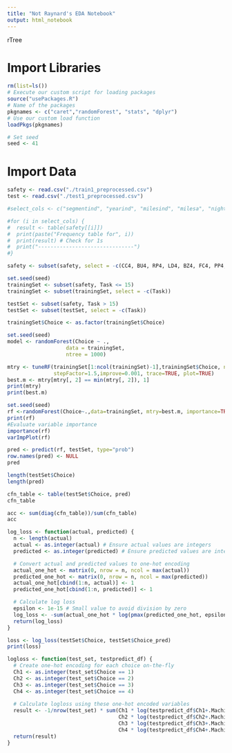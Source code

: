 ```yaml
---
title: "Not Raynard's EDA Notebook"
output: html_notebook
---
```


rTree

# Import Libraries
```r
rm(list=ls())
# Execute our custom script for loading packages
source("usePackages.R")
# Name of the packages 
pkgnames <- c("caret","randomForest", "stats", "dplyr")
# Use our custom load function
loadPkgs(pkgnames)

# Set seed
seed <- 41
```

# Import Data
```r
safety <- read.csv("./train1_preprocessed.csv")
test <- read.csv("./test1_preprocessed.csv")
```

```r
#select_cols <- c("segmentind", "yearind", "milesind", "milesa", "nightind", "nighta", #"pparkind","genderind", "ageind", "agea","educind", "regionind", "Urbind", "incomeind", #"incomea")

#for (i in select_cols) {
#  result <- table(safety[[i]])
#  print(paste("Frequency table for", i))
#  print(result) # Check for 1s
#  print("-------------------------------")
#}
```

```r
safety <- subset(safety, select = -c(CC4, BU4, RP4, LD4, BZ4, FC4, PP4, KA4, SC4, TS4, NV4, Price4, SC3, MA2, FP1, FP3, FP2, SC2, MA3, NS3, NS1, NS2, BU1, BU2, BU3, Urbind, ageind, AF3, LD2, BZ2, CC3, TS2, BZ1, BZ3, PP2, AF1, LD3, LB3, LB2, LB1, MA1, SC1, FA3, KA1, KA2, HU2, NV2, NV1, NV3, TS3, CC2, CC1, PP3, TS1, PP1, GN2, GN1, RP1, FC3, FC1, RP2, FC2, RP3, FA1, HU1, HU3, FA2, KA3, GN4, HU4, AF4, LB4, MA4, FP4, FA4, NS4, GN4, milesind, AF2, LD1, pparkind, regionind, segmentind, educind, nightind, GN3, genderind))

set.seed(seed)
trainingSet <- subset(safety, Task <= 15)
trainingSet <- subset(trainingSet, select = -c(Task))

testSet <- subset(safety, Task > 15)
testSet <- subset(testSet, select = -c(Task))

trainingSet$Choice <- as.factor(trainingSet$Choice)
```

```r
set.seed(seed)
model <- randomForest(Choice ~ ., 
                   data = trainingSet,
                   ntree = 1000)

mtry <- tuneRF(trainingSet[1:ncol(trainingSet)-1],trainingSet$Choice, ntreeTry=1000,
               stepFactor=1.5,improve=0.001, trace=TRUE, plot=TRUE)
best.m <- mtry[mtry[, 2] == min(mtry[, 2]), 1]
print(mtry)
print(best.m)
```
```r
set.seed(seed)
rf <-randomForest(Choice~.,data=trainingSet, mtry=best.m, importance=TRUE,ntree=1000)
print(rf)
#Evaluate variable importance
importance(rf)
varImpPlot(rf)
```

```r
pred <- predict(rf, testSet, type="prob")
row.names(pred) <- NULL
pred
```
```r
length(testSet$Choice)
length(pred)
```

```r
cfn_table <- table(testSet$Choice, pred)
cfn_table
```
```r
acc <- sum(diag(cfn_table))/sum(cfn_table)
acc
```

```r
log_loss <- function(actual, predicted) {
  n <- length(actual)
  actual <- as.integer(actual) # Ensure actual values are integers
  predicted <- as.integer(predicted) # Ensure predicted values are integers

  # Convert actual and predicted values to one-hot encoding
  actual_one_hot <- matrix(0, nrow = n, ncol = max(actual))
  predicted_one_hot <- matrix(0, nrow = n, ncol = max(predicted))
  actual_one_hot[cbind(1:n, actual)] <- 1
  predicted_one_hot[cbind(1:n, predicted)] <- 1

  # Calculate log loss
  epsilon <- 1e-15 # Small value to avoid division by zero
  log_loss <- -sum(actual_one_hot * log(pmax(predicted_one_hot, epsilon))) / n
  return(log_loss)
}

loss <- log_loss(testSet$Choice, testSet$Choice_pred)
print(loss)
```

```r
logloss <- function(test_set, testpredict_df) {
  # Create one-hot encoding for each choice on-the-fly
  Ch1 <- as.integer(test_set$Choice == 1)
  Ch2 <- as.integer(test_set$Choice == 2)
  Ch3 <- as.integer(test_set$Choice == 3)
  Ch4 <- as.integer(test_set$Choice == 4)
  
  # Calculate logloss using these one-hot encoded variables
  result <- -1/nrow(test_set) * sum(Ch1 * log(testpredict_df$Ch1+.Machine$double.eps) +
                                    Ch2 * log(testpredict_df$Ch2+.Machine$double.eps) +
                                    Ch3 * log(testpredict_df$Ch3+.Machine$double.eps) +
                                    Ch4 * log(testpredict_df$Ch4+.Machine$double.eps))
  return(result)
}
```

